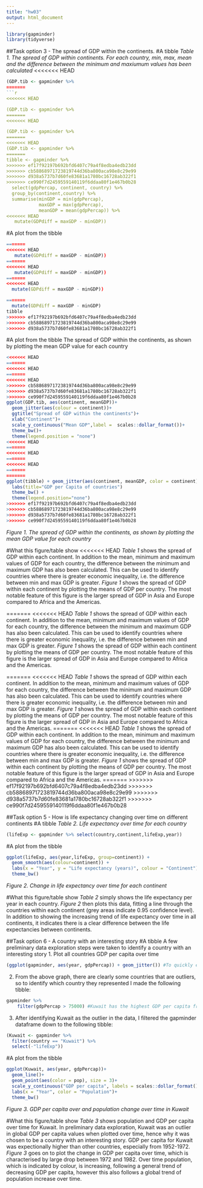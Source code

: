 ```yaml
---
title: "hw03"
output: html_document
---
```


```r
library(gapminder)
library(tidyverse)
```

##Task option 3 - The spread of GDP within the continents.
#A tibble
*Table 1. The spread of GDP within continents. For each country, min, max, mean and the difference between the minimum and maxiumum values has been calculated*
<!--Use summarise to calculate summary statistics, i.e. min, mean and max, and mutate to calculate a new variable that is the difference between the min and max GDP in each country-->
<<<<<<< HEAD
```r
(GDP.tib <- gapminder %>% 
=======
```r
<<<<<<< HEAD

(GDP.tib <- gapminder %>% 
=======
<<<<<<< HEAD

(GDP.tib <- gapminder %>% 
=======
<<<<<<< HEAD
(GDP.tib <- gapminder %>% 
=======
tibble <- gapminder %>% 
>>>>>>> ef17f92197b692bfd6407c79a4f8edba4edb23dd
>>>>>>> cb58868971723819744d36ba800aca98e8c29e99
>>>>>>> d938a5737b7d60fe83681a1780bc16728ab322f1
>>>>>>> ce990f7d2459559140119f6ddaa80f1e467b0b28
  select(gdpPercap, continent, country) %>%
  group_by(continent,country) %>%
  summarise(minGDP = min(gdpPercap),
            maxGDP = max(gdpPercap),
            meanGDP = mean(gdpPercap)) %>%
<<<<<<< HEAD
   mutate(GDPdiff = maxGDP - minGDP))
```

#A plot from the tibble

```r
=======
<<<<<<< HEAD
   mutate(GDPdiff = maxGDP - minGDP))
=======
<<<<<<< HEAD
   mutate(GDPdiff = maxGDP - minGDP))
=======
<<<<<<< HEAD
  mutate(GDPdiff = maxGDP - minGDP))

=======
  mutate(GDPdiff = maxGDP - minGDP)
tibble
>>>>>>> ef17f92197b692bfd6407c79a4f8edba4edb23dd
>>>>>>> cb58868971723819744d36ba800aca98e8c29e99
>>>>>>> d938a5737b7d60fe83681a1780bc16728ab322f1
```

#A plot from the tibble
The spread of GDP within the continents, as shown by plotting the mean GDP value for each country
```r
<<<<<<< HEAD
=======
<<<<<<< HEAD
=======
<<<<<<< HEAD
>>>>>>> cb58868971723819744d36ba800aca98e8c29e99
>>>>>>> d938a5737b7d60fe83681a1780bc16728ab322f1
>>>>>>> ce990f7d2459559140119f6ddaa80f1e467b0b28
ggplot(GDP.tib, aes(continent, meanGDP))+
  geom_jitter(aes(colour = continent))+
  ggtitle("Spread of GDP within the continents")+
  xlab("Continent")+
  scale_y_continuous("Mean GDP",label =  scales::dollar_format())+
  theme_bw()+
  theme(legend.position = "none")
<<<<<<< HEAD
=======
<<<<<<< HEAD
=======
<<<<<<< HEAD
=======
=======
ggplot(tibble) + geom_jitter(aes(continent, meanGDP, color = continent)) + 
  labs(title="GDP per Capita of countries")
  theme_bw() +
  theme(legend.position="none")  
>>>>>>> ef17f92197b692bfd6407c79a4f8edba4edb23dd
>>>>>>> cb58868971723819744d36ba800aca98e8c29e99
>>>>>>> d938a5737b7d60fe83681a1780bc16728ab322f1
>>>>>>> ce990f7d2459559140119f6ddaa80f1e467b0b28
```
*Figure 1. The spread of GDP within the continents, as shown by plotting the mean GDP value for each country*

#What this figure/table show
<<<<<<< HEAD
_Table 1_ shows the spread of GDP within each continent. In addition to the mean, minimum and maximum values of GDP for each country, the difference between the minimum and maximum GDP has also been calculated. This can be used to identify countries where there is greater economic inequality, i.e. the difference between min and max GDP is greater. _Figure 1_ shows the spread of GDP within each continent by plotting the means of GDP per country. The most notable feature of this figure is the larger spread of GDP in Asia and Europe compared to Africa and the Americas. 

=======
<<<<<<< HEAD
_Table 1_ shows the spread of GDP within each continent. In addition to the mean, minimum and maximum values of GDP for each country, the difference between the minimum and maximum GDP has also been calculated. This can be used to identify countries where there is greater economic inequality, i.e. the difference between min and max GDP is greater. _Figure 1_ shows the spread of GDP within each continent by plotting the means of GDP per country. The most notable feature of this figure is the larger spread of GDP in Asia and Europe compared to Africa and the Americas. 

=======
<<<<<<< HEAD
_Table 1_ shows the spread of GDP within each continent. In addition to the mean, minimum and maximum values of GDP for each country, the difference between the minimum and maximum GDP has also been calculated. This can be used to identify countries where there is greater economic inequality, i.e. the difference between min and max GDP is greater. _Figure 1_ shows the spread of GDP within each continent by plotting the means of GDP per country. The most notable feature of this figure is the larger spread of GDP in Asia and Europe compared to Africa and the Americas. 
=======
<<<<<<< HEAD
_Table 1_ shows the spread of GDP within each continent. In addition to the mean, minimum and maximum values of GDP for each country, the difference between the minimum and maximum GDP has also been calculated. This can be used to identify countries where there is greater economic inequality, i.e. the difference between min and max GDP is greater. _Figure 1_ shows the spread of GDP within each continent by plotting the means of GDP per country. The most notable feature of this figure is the larger spread of GDP in Asia and Europe compared to Africa and the Americas. 
=======
<!-- -->
>>>>>>> ef17f92197b692bfd6407c79a4f8edba4edb23dd
>>>>>>> cb58868971723819744d36ba800aca98e8c29e99
>>>>>>> d938a5737b7d60fe83681a1780bc16728ab322f1
>>>>>>> ce990f7d2459559140119f6ddaa80f1e467b0b28

##Task option 5 - How is life expectancy changing over time on different continents
#A tibble
<!--This is very simple but contains everything I needed to make the plot-->
*Table 2. Life expectancy over time for each country*
```r
(lifeExp <- gapminder %>% select(country,continent,lifeExp,year)) 
```

#A plot from the tibble
<!--Geom_smooth fits a line between points (using the default method 'loess', which can be specified) and the grey area indicates 95% CI (can change this level)-->
```r
ggplot(lifeExp, aes(year,lifeExp, group=continent)) + 
  geom_smooth(aes(colour=continent)) + 
  labs(x = "Year", y = "Life expectancy (years)", colour = "Continent")+
  theme_bw()
```
*Figure 2. Change in life expectancy over time for each continent*

#What this figure/table show
_Table 2_ simply shows the life expectancy per year in each country. _Figure 2_ then plots this data, fitting a line through the countries within each continent (grey areas indicate 0.95 confidence level). In addition to showing the increasing trend of life expectancy over time in all continents, it indicates there is a clear difference between the life expectancies between continents.


##Task option 6 - A country with an interesting story 
#A tibble
A few preliminary data exploration steps were taken to identify a country with an interesting story
<!--To find a country with an interesting story I plotted the data first, then went on to make a tibble-->
1. Plot all countries GDP per capita over time
```r
(ggplot(gapminder, aes(year, gdpPercap)) + geom_jitter()) #To quickly explore the dataframe. There are some clear outliers here
```

2. From the above graph, there are clearly some countries that are outliers, so to identify which country they represented I made the following tibble:
```r
gapminder %>% 
    filter(gdpPercap > 75000) #Kuwait has the highest GDP per capita from 1952-1972, but happens after?
```

3. After identifying Kuwait as the outlier in the data, I filtered the gapminder dataframe down to the following tibble:
```r
(Kuwait <- gapminder %>%
  filter(country == "Kuwait") %>%
  select(-"lifeExp"))
```

#A plot from the tibble
<!-- -->
```r
ggplot(Kuwait, aes(year, gdpPercap))+
  geom_line()+
  geom_point(aes(color = pop), size = 3)+
  scale_y_continuous("GDP per capita", labels = scales::dollar_format())+
  labs(x = "Year", color = "Population")+
  theme_bw()
```
*Figure 3. GDP per capita over and population change over time in Kuwait*


#What this figure/table show
_Table 3_ shows population and GDP per capita over time for Kuwait. In preliminary data exploration, Kuwait was an outlier in global GDP per capita values when plotted over time, hence why it was chosen to be a country with an interesting story. GDP per capita for Kuwait was expectionally higher than other countries, especially from 1952-1972. _Figure 3_ goes on to plot the change in GDP per capita over time, which is characterised by large drop between 1972 and 1982. Over time population, which is indicated by colour, is increasing, following a general trend of decreasing GDP per capita, however this also follows a global trend of population increase over time. 

